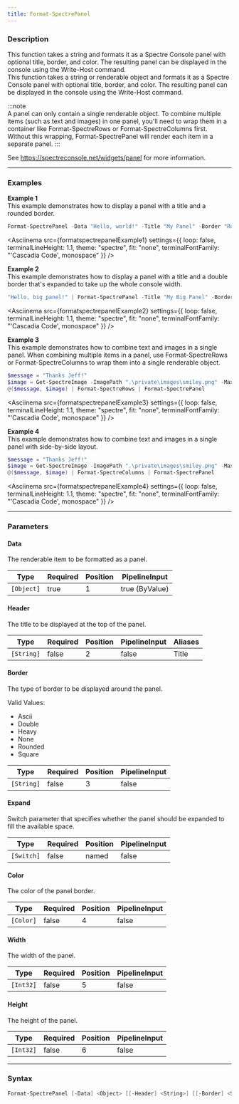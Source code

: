 ```yaml
---
title: Format-SpectrePanel
---
```









### Description

This function takes a string and formats it as a Spectre Console panel with optional title, border, and color. The resulting panel can be displayed in the console using the Write-Host command.  
This function takes a string or renderable object and formats it as a Spectre Console panel with optional title, border, and color. The resulting panel can be displayed in the console using the Write-Host command.  

:::note  
A panel can only contain a single renderable object. To combine multiple items (such as text and images) in one panel, you'll need to wrap them in a container like Format-SpectreRows or Format-SpectreColumns first. Without this wrapping, Format-SpectrePanel will render each item in a separate panel.
:::  

See https://spectreconsole.net/widgets/panel for more information.



---


### Examples


**Example 1**  
This example demonstrates how to display a panel with a title and a rounded border.



```powershell
Format-SpectrePanel -Data "Hello, world!" -Title "My Panel" -Border "Rounded" -Color "Red"
```
<Asciinema
    src={formatspectrepanelExample1}
    settings={{
        loop: false,
        terminalLineHeight: 1.1,
        theme: "spectre",
        fit: "none",
        terminalFontFamily: "'Cascadia Code', monospace"
    }}
/>


**Example 2**  
This example demonstrates how to display a panel with a title and a double border that's expanded to take up the whole console width.



```powershell
"Hello, big panel!" | Format-SpectrePanel -Title "My Big Panel" -Border "Double" -Color "Magenta1" -Expand
```
<Asciinema
    src={formatspectrepanelExample2}
    settings={{
        loop: false,
        terminalLineHeight: 1.1,
        theme: "spectre",
        fit: "none",
        terminalFontFamily: "'Cascadia Code', monospace"
    }}
/>


**Example 3**  
This example demonstrates how to combine text and images in a single panel.
When combining multiple items in a panel, use Format-SpectreRows or Format-SpectreColumns to wrap them into a single renderable object.



```powershell
$message = "Thanks Jeff!"
$image = Get-SpectreImage -ImagePath ".\private\images\smiley.png" -MaxWidth 25
@($message, $image) | Format-SpectreRows | Format-SpectrePanel
```
<Asciinema
    src={formatspectrepanelExample3}
    settings={{
        loop: false,
        terminalLineHeight: 1.1,
        theme: "spectre",
        fit: "none",
        terminalFontFamily: "'Cascadia Code', monospace"
    }}
/>


**Example 4**  
This example demonstrates how to combine text and images in a single panel with side-by-side layout.



```powershell
$message = "Thanks Jeff!"
$image = Get-SpectreImage -ImagePath ".\private\images\smiley.png" -MaxWidth 25  
@($message, $image) | Format-SpectreColumns | Format-SpectrePanel
```
<Asciinema
    src={formatspectrepanelExample4}
    settings={{
        loop: false,
        terminalLineHeight: 1.1,
        theme: "spectre",
        fit: "none",
        terminalFontFamily: "'Cascadia Code', monospace"
    }}
/>


---


### Parameters
#### **Data**

The renderable item to be formatted as a panel.






|Type      |Required|Position|PipelineInput |
|----------|--------|--------|--------------|
|`[Object]`|true    |1       |true (ByValue)|



#### **Header**

The title to be displayed at the top of the panel.






|Type      |Required|Position|PipelineInput|Aliases|
|----------|--------|--------|-------------|-------|
|`[String]`|false   |2       |false        |Title  |



#### **Border**

The type of border to be displayed around the panel.



Valid Values:

* Ascii
* Double
* Heavy
* None
* Rounded
* Square






|Type      |Required|Position|PipelineInput|
|----------|--------|--------|-------------|
|`[String]`|false   |3       |false        |



#### **Expand**

Switch parameter that specifies whether the panel should be expanded to fill the available space.






|Type      |Required|Position|PipelineInput|
|----------|--------|--------|-------------|
|`[Switch]`|false   |named   |false        |



#### **Color**

The color of the panel border.






|Type     |Required|Position|PipelineInput|
|---------|--------|--------|-------------|
|`[Color]`|false   |4       |false        |



#### **Width**

The width of the panel.






|Type     |Required|Position|PipelineInput|
|---------|--------|--------|-------------|
|`[Int32]`|false   |5       |false        |



#### **Height**

The height of the panel.






|Type     |Required|Position|PipelineInput|
|---------|--------|--------|-------------|
|`[Int32]`|false   |6       |false        |





---


### Syntax
```powershell
Format-SpectrePanel [-Data] <Object> [[-Header] <String>] [[-Border] <String>] [-Expand] [[-Color] <Color>] [[-Width] <Int32>] [[-Height] <Int32>] [<CommonParameters>]
```
